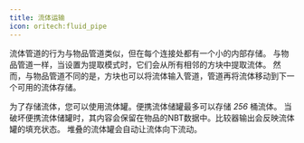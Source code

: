 ```yaml
---
title: 流体运输
icon: oritech:fluid_pipe
---
```


流体管道的行为与物品管道类似，但在每个连接处都有一个小的内部存储。
与物品管道一样，当设置为提取模式时，它们会从所有相邻的方块中提取流体。
然而，与物品管道不同的是，方块也可以将流体输入管道，管道再将流体移动到下一个可用的流体存储。

为了存储流体，您可以使用流体罐。便携流体储罐最多可以存储 *256* 桶流体。
当破坏便携流体储罐时，其内容会保留在物品的NBT数据中。比较器输出会反映流体罐的填充状态。
堆叠的流体罐会自动让流体向下流动。

<center>
<ModAsset location="oritech:area/fluid_pipes" width={512} />
</center>
